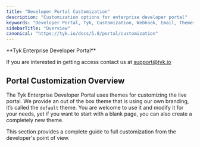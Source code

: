 ```yaml
---
title: "Developer Portal Customization"
description: "Customization options for enterprise developer portal"
keywords: "Developer Portal, Tyk, Customization, Webhook, Email, Themes, Templates, Pages, Menus, Branding, User Model"
sidebarTitle: "Overview"
canonical: "https://tyk.io/docs/5.8/portal/customization"
---
```



<Note>
**Tyk Enterprise Developer Portal**

If you are interested in getting access contact us at [support@tyk.io](<mailto:support@tyk.io?subject=Tyk Enterprise Portal Beta>)
</Note>


## Portal Customization Overview

The Tyk Enterprise Developer Portal uses themes for customizing the live portal. We provide an out of the box theme that is using our own branding, it’s called the `default` theme. You are welcome to use it and modify it for your needs, yet if you want to start with a blank page, you can also create a completely new theme.

This section provides a complete guide to full customization from the developer's point of view.
